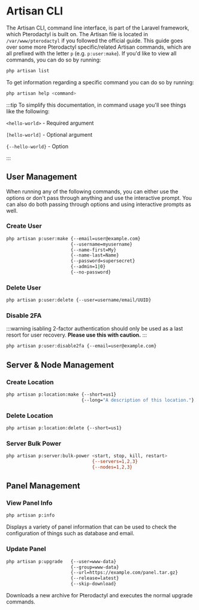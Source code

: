 # Artisan CLI

<TOCInline toc={toc} />

The Artisan CLI, command line interface, is part of the Laravel framework, which Pterodactyl is built on. The Artisan file is located in `/var/www/pterodactyl` if you followed the official guide. This guide goes over some more Pterodactyl specific/related Artisan commands, which are all prefixed with the letter `p` (e.g. `p:user:make`). If you'd like to view all commands, you can do so by running:

```bash
php artisan list
```

To get information regarding a specific command you can do so by running:

```bash
php artisan help <command>
```

:::tip
To simplify this documentation, in command usage you'll see things like the following:

`<hello-world>` - Required argument

`[hello-world]` - Optional argument

`{--hello-world}` - Option

:::

## User Management

When running any of the following commands, you can either use the options or don't pass through anything and use the interactive prompt. You can also do both passing through options and using interactive prompts as well.

### Create User

```bash
php artisan p:user:make {--email=user@example.com}
                        {--username=myusername}
                        {--name-first=My}
                        {--name-last=Name}
                        {--password=supersecret}
                        {--admin=1|0}
                        {--no-password}
```

### Delete User

```bash
php artisan p:user:delete {--user=username/email/UUID}
```

### Disable 2FA

:::warning
isabling 2-factor authentication should only be used as a last resort for user recovery. **Please use this with caution.**
:::

```bash
php artisan p:user:disable2fa {--email=user@example.com}
```

## Server & Node Management

### Create Location

```bash
php artisan p:location:make {--short=us1}
                            {--long="A description of this location."}
```

### Delete Location

```bash
php artisan p:location:delete {--short=us1}
```

### Server Bulk Power

```bash
php artisan p:server:bulk-power <start, stop, kill, restart>
                                {--servers=1,2,3}
                                {--nodes=1,2,3}
```

## Panel Management

### View Panel Info

```bash
php artisan p:info
```

Displays a variety of panel information that can be used to check the configuration of things such as database and email.

### Update Panel

```bash
php artisan p:upgrade   {--user=www-data}
                        {--group=www-data}
                        {--url=https://example.com/panel.tar.gz}
                        {--release=latest}
                        {--skip-download}
```

Downloads a new archive for Pterodactyl and executes the normal upgrade commands.
